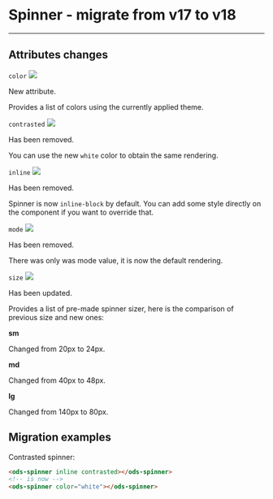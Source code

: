 
<Meta of={SpinnerStories} name='Migration From 17.x' />

# Spinner - migrate from v17 to v18

***

## Attributes changes

`color` <img src="https://img.shields.io/badge/new-008000" />

New attribute.

Provides a list of colors using the currently applied theme.

`contrasted` <img src="https://img.shields.io/badge/removed-FF0000" />

Has been removed.

You can use the new `white` color to obtain the same rendering.

`inline` <img src="https://img.shields.io/badge/removed-FF0000" />

Has been removed.

Spinner is now `inline-block` by default.
You can add some style directly on the component if you want to override that.

`mode` <img src="https://img.shields.io/badge/removed-FF0000" />

Has been removed.

There was only was mode value, it is now the default rendering.

`size` <img src="https://img.shields.io/badge/updated-00FFFF" />

Has been updated.

Provides a list of pre-made spinner sizer, here is the comparison of previous size and new ones:

**sm**

Changed from 20px to 24px.

**md**

Changed from 40px to 48px.

**lg**

Changed from 140px to 80px.

## Migration examples

Contrasted spinner:
```html
<ods-spinner inline contrasted></ods-spinner>
<!-- is now -->
<ods-spinner color="white"></ods-spinner>
```
